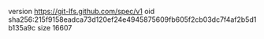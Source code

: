 version https://git-lfs.github.com/spec/v1
oid sha256:215f9158eadca73d120ef24e4945875609fb605f2cb03dc7f4af2b5d1b135a9c
size 16607
